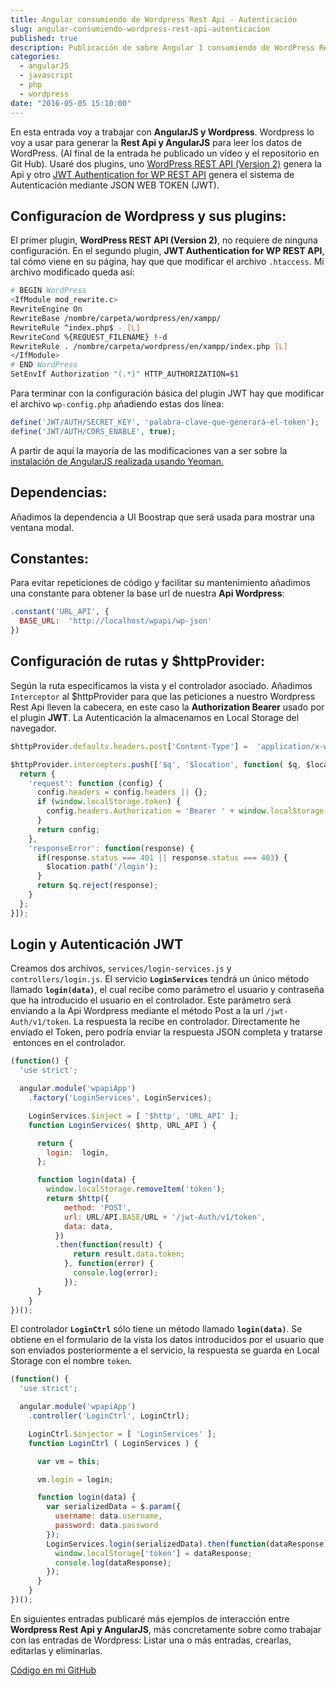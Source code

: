 ---
title: Angular consumiendo de Wordpress Rest Api - Autenticación
slug: angular-consumiendo-wordpress-rest-api-autenticacion
published: true
description: Publicación de sobre Angular 1 consumiendo de WordPress Rest Api - Autenticación
categories:
  - angularJS
  - javascript
  - php
  - wordpress
date: "2016-05-05 15:10:00"
---

En esta entrada voy a trabajar con **AngularJS y Wordpress**. Wordpress lo voy a usar para generar la **Rest Api y AngularJS** para leer los datos de WordPress. (Al final de la entrada he publicado un vídeo y el repositorio en Git Hub). Usaré dos plugins, uno <a href="https://es.wordpress.org/plugins/rest-api/" target="_blank">WordPress REST API (Version 2)</a> genera la Api y otro <a href="https://es.wordpress.org/plugins/jwt-authentication-for-wp-rest-api/" target="_blank">JWT Authentication for WP REST API</a> genera el sistema de Autenticación mediante JSON WEB TOKEN (JWT).

## Configuracíon de Wordpress y sus plugins:

El primer plugin, **WordPress REST API (Version 2)**, no requiere de ninguna configuración. En el segundo plugin, **JWT Authentication for WP REST API**, tal cómo viene en su página, hay que que modificar el archivo <code>.htaccess</code>. Mi archivo modificado queda así:

```bash
# BEGIN WordPress
<IfModule mod_rewrite.c>
RewriteEngine On
RewriteBase /nombre/carpeta/wordpress/en/xampp/
RewriteRule ^index.php$ - [L]
RewriteCond %{REQUEST_FILENAME} !-d
RewriteRule . /nombre/carpeta/wordpress/en/xampp/index.php [L]
</IfModule>
# END WordPress
SetEnvIf Authorization "(.*)" HTTP_AUTHORIZATION=$1
```

Para terminar con la configuración básica del plugin JWT hay que modificar el archivo <code>wp-config.php</code> añadiendo estas dos línea:

```php
define('JWT/AUTH/SECRET_KEY', 'palabra-clave-que-generará-el-token');
define('JWT/AUTH/CORS_ENABLE', true);
```

A partir de aquí la mayoría de las modificaciones van a ser sobre la <a href="demo-angularjs-shop-01-generando-proyecto-con-yeoman/">instalación de AngularJS realizada usando Yeoman.</a>

## Dependencias:

Añadimos la dependencia a UI Boostrap que será usada para mostrar una ventana modal.

## Constantes:

Para evitar repeticiones de código y facilitar su mantenimiento añadimos una constante para obtener la base url de nuestra **Api Wordpress**:

```php
.constant('URL_API', {
  BASE_URL:  'http://localhost/wpapi/wp-json'
})
```

## Configuración de rutas y $httpProvider:

Según la ruta especificamos la vista y el controlador asociado. Añadimos <code>Interceptor</code> al $httpProvider para que las peticiones a nuestro Wordpress Rest Api lleven la cabecera, en este caso la **Authorization Bearer** usado por el plugin **JWT**. La Autenticación la almacenamos en Local Storage del navegador.

```javascript
$httpProvider.defaults.headers.post['Content-Type'] =  'application/x-www-form-urlencoded';

$httpProvider.interceptors.push(['$q', '$location', function( $q, $location ) {
  return {
    'request': function (config) {
      config.headers = config.headers || {};
      if (window.localStorage.token) {
        config.headers.Authorization = 'Bearer ' + window.localStorage.token;
      }
      return config;
    },
    'responseError': function(response) {
      if(response.status === 401 || response.status === 403) {
        $location.path('/login');
      }
      return $q.reject(response);
    }
  };
}]);
```

## Login y Autenticación JWT

Creamos dos archivos, <code>services/login-services.js</code> y <code>controllers/login.js</code>. El servicio <code>**LoginServices**</code> tendrá un único método llamado <code>**login(data)**</code>, el cual recibe como parámetro el usuario y contraseña que ha introducido el usuario en el controlador. Este parámetro será enviando a la Api Wordpress mediante el método Post a la url <code>/jwt-Auth/v1/token</code>. La respuesta la recibe en controlador. Directamente he enviado el Token, pero podría enviar la respuesta JSON completa y tratarse  entonces en el controlador.

```javascript
(function() {
  'use strict';

  angular.module('wpapiApp')
    .factory('LoginServices', LoginServices);

    LoginServices.$inject = [ '$http', 'URL_API' ];
    function LoginServices( $http, URL_API ) {

      return {
        login:  login,
      };

      function login(data) {
        window.localStorage.removeItem('token');
        return $http({
            method: 'POST',
            url: URL/API.BASE/URL + '/jwt-Auth/v1/token',
            data: data,
          })
          .then(function(result) {
              return result.data.token;
            }, function(error) {
              console.log(error);
            });
      }
    }
})();
```

El controlador <code>**LoginCtrl**</code> sólo tiene un método llamado <code>**login(data)**</code>. Se obtiene en el formulario de la vista los datos introducidos por el usuario que son enviados posteriormente a el servicio, la respuesta se guarda en Local Storage con el nombre <code>token</code>.

```javascript
(function() {
  'use strict';

  angular.module('wpapiApp')
    .controller('LoginCtrl', LoginCtrl);

    LoginCtrl.$injector = [ 'LoginServices' ];
    function LoginCtrl ( LoginServices ) {

      var vm = this;

      vm.login = login;

      function login(data) {
        var serializedData = $.param({
          username: data.username,
          password: data.password
        });
        LoginServices.login(serializedData).then(function(dataResponse) {
          window.localStorage['token'] = dataResponse;
          console.log(dataResponse);
        });
      }
    }
})();
```

En siguientes entradas publicaré más ejemplos de interacción entre **Wordpress Rest Api y AngularJS**, más concretamente sobre como trabajar con las entradas de Wordpress: Listar una o más entradas, crearlas, editarlas y eliminarlas.

<a href="https://github.com/ivanalbizu/angular/wordpress/rest_api" target="_blank" rel="noopener">Código en mi GitHub</a>